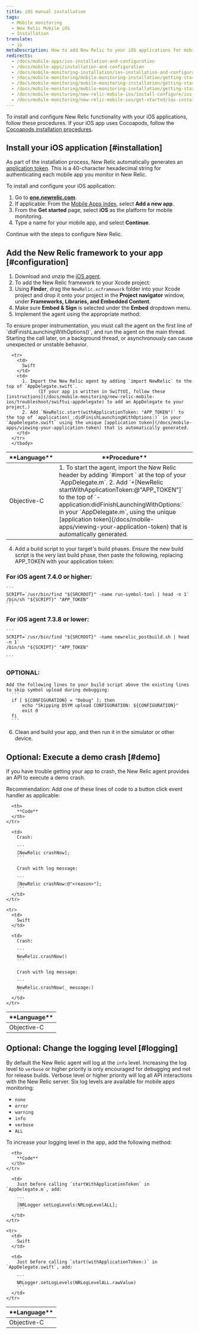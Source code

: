 ```yaml
---
title: iOS manual installation
tags:
  - Mobile monitoring
  - New Relic Mobile iOS
  - Installation
translate:
  - jp
metaDescription: How to add New Relic to your iOS applications for mobile monitoring.
redirects:
  - /docs/mobile-apps/ios-installation-and-configuration
  - /docs/mobile-apps/installation-and-configuration
  - /docs/mobile-monitoring-installation/ios-installation-and-configuration
  - /docs/mobile-monitoring/mobile-monitoring-installation/getting-started/ios-installation-and
  - /docs/mobile-monitoring/mobile-monitoring-installation/getting-started/ios-installation-and-configuration
  - /docs/mobile-monitoring/mobile-monitoring-installation/getting-started/ios-installation-configuration
  - /docs/mobile-monitoring/new-relic-mobile-ios/install-configure/ios-installation-configuration
  - /docs/mobile-monitoring/new-relic-mobile-ios/get-started/ios-installation-configuration 
---
```


To install and configure New Relic functionality with your iOS applications, follow these procedures. If your iOS app uses Cocoapods, follow the [Cocoapods installation procedures](/docs/mobile-monitoring-installation/cocoapods-installation-and-configuration).

## Install your iOS application [#installation]

As part of the installation process, New Relic automatically generates an [application token](/docs/mobile-apps/viewing-your-application-token). This is a 40-character hexadecimal string for authenticating each mobile app you monitor in New Relic.

To install and configure your iOS application:

1. Go to **[one.newrelic.com](https://one.newrelic.com/all-capabilities)**.
2. If applicable: From the [Mobile Apps index](/docs/mobile-apps/mobile-apps-menu), select <Icon name="fe-plus-circle"/>
   **Add a new app**.
3. From the **Get started** page, select **iOS** as the platform for mobile monitoring.
4. Type a name for your mobile app, and select **Continue**.

Continue with the steps to configure New Relic.

## Add the New Relic framework to your app [#configuration]

1. Download and unzip the [iOS agent](/docs/release-notes/mobile-release-notes/ios-release-notes).
2. To add the New Relic framework to your Xcode project: 
  1. Using **Finder**, drag the `NewRelic.xcframework` folder into your Xcode project and drop it onto your project in the **Project navigator** window, under **Frameworks, Libraries, and Embedded Content**. 
  2. Make sure **Embed & Sign** is selected under the **Embed** dropdown menu.
3. Implement the agent using the appropriate method:

  <Callout variant="important">
    To ensure proper instrumentation, you must call the agent on the first line of `didFinishLaunchingWithOptions()`, and run the agent on the main thread. Starting the call later, on a background thread, or asynchronously can cause unexpected or unstable behavior.
  </Callout>

  <table>
    <thead>
      <tr>
        <th style={{ width: "150px" }}>
          **Language**
        </th>
        <th>
          **Procedure**
        </th>
      </tr>
    </thead>
      <tbody>
      <tr>
        <td>
          Objective-C
        </td>
        <td>
          1. To start the agent, import the New Relic header by adding `#import <NewRelic/NewRelic.h>` at the top of your `AppDelegate.m`.
          2. Add `+[NewRelic startWithApplicationToken:@"APP_TOKEN"]` to the top of `-application:didFinishLaunchingWithOptions:` in your `AppDelegate.m`, using the unique [application token](/docs/mobile-apps/viewing-your-application-token) that is automatically generated. 
        </td>
      </tr>

      <tr>
        <td>
          Swift
        </td>
        <td>
          1. Import the New Relic agent by adding `import NewRelic` to the top of `AppDelegate.swift`.
                (If your app is written in SwiftUI, follow these [instructions](/docs/mobile-monitoring/new-relic-mobile-ios/troubleshoot/swiftui-appdelegate) to add an AppDelegate to your project.)
          2. Add `NewRelic.start(withApplicationToken: "APP_TOKEN")` to the top of `application(_:didFinishLaunchingWithOptions:)` in your `AppDelegate.swift` using the unique [application token](/docs/mobile-apps/viewing-your-application-token) that is automatically generated.
        </td>
      </tr>
      </tbody>
  </table>

4. Add a build script to your target's build phases. Ensure the new build script is the very last build phase, then paste the following, replacing APP_TOKEN with your application token:

  ### **For iOS agent 7.4.0 or higher**:
    ```
    SCRIPT=`/usr/bin/find "${SRCROOT}" -name run-symbol-tool | head -n 1`
    /bin/sh "${SCRIPT}" "APP_TOKEN"
    ```
    
  ### **For iOS agent 7.3.8 or lower**:
    ```
    SCRIPT=`/usr/bin/find "${SRCROOT}" -name newrelic_postbuild.sh | head -n 1`
    /bin/sh "${SCRIPT}" "APP_TOKEN"

    ```

  ### **OPTIONAL**:
    Add the following lines to your build script above the existing lines to skip symbol upload during debugging:
      ```
      if [ ${CONFIGURATION} = "Debug" ]; then
          echo "Skipping DSYM upload CONFIGURATION: ${CONFIGURATION}"
          exit 0
      fi
      ```
6. Clean and build your app, and then run it in the simulator or other device.

<InstallFeedback />

## Optional: Execute a demo crash [#demo]

If you have trouble getting your app to crash, the New Relic agent provides an API to execute a demo crash.

Recommendation: Add one of these lines of code to a button click event handler as applicable:

<table>
  <thead>
    <tr>
      <th style={{ width: "150px" }}>
        **Language**
      </th>

      <th>
        **Code**
      </th>
    </tr>
  </thead>

  <tbody>
    <tr>
      <td>
        Objective-C
      </td>

      <td>
        Crash:

        ```
        [NewRelic crashNow];
        ```

        Crash with log message:

        ```
        [NewRelic crashNow:@"<reason>"];
        ```
      </td>
    </tr>

    <tr>
      <td>
        Swift
      </td>

      <td>
        Crash:

        ```
        NewRelic.crashNow()
        ```

        Crash with log message:

        ```
        NewRelic.crashNow(_ message:)
        ```
      </td>
    </tr>
  </tbody>
</table>

## Optional: Change the logging level [#logging]

By default the New Relic agent will log at the `info` level. Increasing the log level to `verbose` or higher priority is only encouraged for debugging and not for release builds. Verbose level or higher priority will log all API interactions with the New Relic server. 
Six log levels are available for mobile apps monitoring:

* `none`
* `error`
* `warning`
* `info`
* `verbose`
* `ALL`

To increase your logging level in the app, add the following method:

<table>
  <thead>
    <tr>
      <th style={{ width: "150px" }}>
        **Language**
      </th>

      <th>
        **Code**
      </th>
    </tr>
  </thead>

  <tbody>
    <tr>
      <td>
        Objective-C
      </td>

      <td>
        Just before calling `startWithApplicationToken` in `AppDelegate.m`, add:

        ```
        [NRLogger setLogLevels:NRLogLevelALL];
        ```
      </td>
    </tr>

    <tr>
      <td>
        Swift
      </td>

      <td>
        Just before calling `start(withApplicationToken:)` in `AppDelegate.swift`, add:

        ```
        NRLogger.setLogLevels(NRLogLevelALL.rawValue)
        ```
      </td>
    </tr>
  </tbody>
</table>
